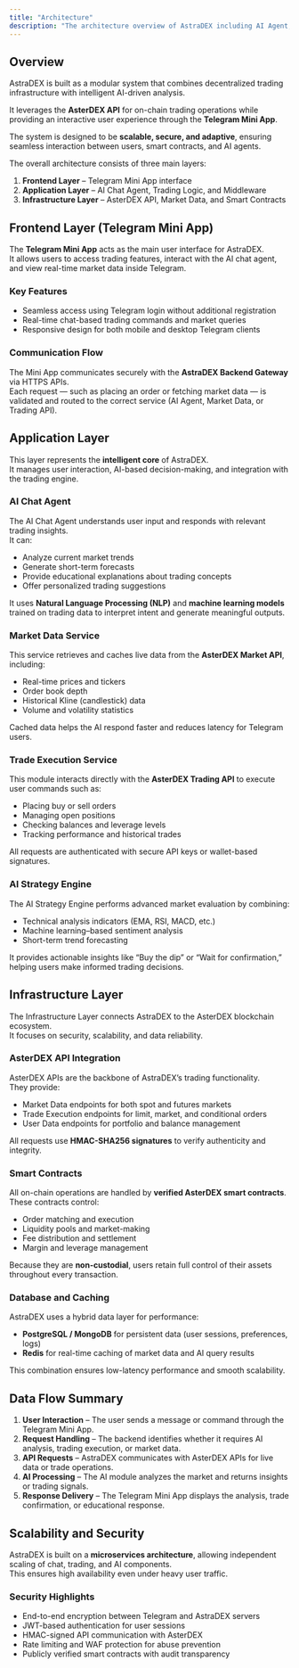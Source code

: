 ```yaml
---
title: "Architecture"
description: "The architecture overview of AstraDEX including AI Agent, AsterDEX API integration, and Telegram Mini App infrastructure."
---
```


## Overview

AstraDEX is built as a modular system that combines decentralized trading infrastructure with intelligent AI-driven analysis.  

It leverages the **AsterDEX API** for on-chain trading operations while providing an interactive user experience through the **Telegram Mini App**.  

The system is designed to be **scalable, secure, and adaptive**, ensuring seamless interaction between users, smart contracts, and AI agents.

The overall architecture consists of three main layers:

1. **Frontend Layer** – Telegram Mini App interface  
2. **Application Layer** – AI Chat Agent, Trading Logic, and Middleware  
3. **Infrastructure Layer** – AsterDEX API, Market Data, and Smart Contracts

## Frontend Layer (Telegram Mini App)

The **Telegram Mini App** acts as the main user interface for AstraDEX.\
It allows users to access trading features, interact with the AI chat agent, and view real-time market data inside Telegram.

### Key Features

- Seamless access using Telegram login without additional registration
- Real-time chat-based trading commands and market queries
- Responsive design for both mobile and desktop Telegram clients

### Communication Flow

The Mini App communicates securely with the **AstraDEX Backend Gateway** via HTTPS APIs.\
Each request — such as placing an order or fetching market data — is validated and routed to the correct service (AI Agent, Market Data, or Trading API).

## Application Layer

This layer represents the **intelligent core** of AstraDEX.\
It manages user interaction, AI-based decision-making, and integration with the trading engine.

### AI Chat Agent

The AI Chat Agent understands user input and responds with relevant trading insights.\
It can:

- Analyze current market trends
- Generate short-term forecasts
- Provide educational explanations about trading concepts
- Offer personalized trading suggestions

It uses **Natural Language Processing (NLP)** and **machine learning models** trained on trading data to interpret intent and generate meaningful outputs.

### Market Data Service

This service retrieves and caches live data from the **AsterDEX Market API**, including:

- Real-time prices and tickers
- Order book depth
- Historical Kline (candlestick) data
- Volume and volatility statistics

Cached data helps the AI respond faster and reduces latency for Telegram users.

### Trade Execution Service

This module interacts directly with the **AsterDEX Trading API** to execute user commands such as:

- Placing buy or sell orders
- Managing open positions
- Checking balances and leverage levels
- Tracking performance and historical trades

All requests are authenticated with secure API keys or wallet-based signatures.

### AI Strategy Engine

The AI Strategy Engine performs advanced market evaluation by combining:

- Technical analysis indicators (EMA, RSI, MACD, etc.)
- Machine learning–based sentiment analysis
- Short-term trend forecasting

It provides actionable insights like “Buy the dip” or “Wait for confirmation,” helping users make informed trading decisions.

## Infrastructure Layer

The Infrastructure Layer connects AstraDEX to the AsterDEX blockchain ecosystem.\
It focuses on security, scalability, and data reliability.

### AsterDEX API Integration

AsterDEX APIs are the backbone of AstraDEX’s trading functionality.\
They provide:

- Market Data endpoints for both spot and futures markets
- Trade Execution endpoints for limit, market, and conditional orders
- User Data endpoints for portfolio and balance management

All requests use **HMAC-SHA256 signatures** to verify authenticity and integrity.

### Smart Contracts

All on-chain operations are handled by **verified AsterDEX smart contracts**.\
These contracts control:

- Order matching and execution
- Liquidity pools and market-making
- Fee distribution and settlement
- Margin and leverage management

Because they are **non-custodial**, users retain full control of their assets throughout every transaction.

### Database and Caching

AstraDEX uses a hybrid data layer for performance:

- **PostgreSQL / MongoDB** for persistent data (user sessions, preferences, logs)
- **Redis** for real-time caching of market data and AI query results

This combination ensures low-latency performance and smooth scalability.

## Data Flow Summary

1. **User Interaction** – The user sends a message or command through the Telegram Mini App.
2. **Request Handling** – The backend identifies whether it requires AI analysis, trading execution, or market data.
3. **API Requests** – AstraDEX communicates with AsterDEX APIs for live data or trade operations.
4. **AI Processing** – The AI module analyzes the market and returns insights or trading signals.
5. **Response Delivery** – The Telegram Mini App displays the analysis, trade confirmation, or educational response.

## Scalability and Security

AstraDEX is built on a **microservices architecture**, allowing independent scaling of chat, trading, and AI components.\
This ensures high availability even under heavy user traffic.

### Security Highlights

- End-to-end encryption between Telegram and AstraDEX servers
- JWT-based authentication for user sessions
- HMAC-signed API communication with AsterDEX
- Rate limiting and WAF protection for abuse prevention
- Publicly verified smart contracts with audit transparency